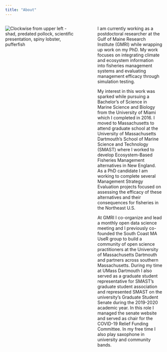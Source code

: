 ```yaml
---
title: "About"
---
```


:::: {.columns}

::: {.column width="50%"}
![](images/About_Fig_v2b.png "Clockwise from upper left - shad, predated pollock, scientific presentation, spiny lobster, pufferfish")
:::

::: {.column width="5%"}
\ 
<!-- an empty Div (with a white space), serving as
a column separator -->
:::

::: {.column width="45%"}
I am currently working as a postdoctoral researcher at the Gulf of Maine Research Institute (GMRI) while wrapping up work on my PhD. My work focuses on integrating climate and ecosystem information into fisheries management systems and evaluating management efficacy through simulation testing. 

My interest in this work was sparked while pursuing a Bachelor's of Science in Marine Science and Biology from the University of Miami which I completed in 2016. I moved to Massachusetts to attend graduate school at the University of Massachusetts Dartmouth's School of Marine Science and Technology (SMAST) where I worked to develop Ecosystem-Based Fisheries Management alternatives in New England. As a PhD candidate I am working to complete several Management Strategy Evaluation projects focused on assessing the efficacy of these alternatives and their consequences for fisheries in the Northeast U.S. 

At GMRI I co-organize and lead a monthly open data science meeting and I previously co-founded the South Coast MA UseR group to build a community of open science practitioners at the University of Massachusetts Dartmouth and partners across southern Massachusetts. During my time at UMass Dartmouth I also served as a graduate student representative for SMAST's graduate student association and represented SMAST on the university's Graduate Student Senate during the 2019-2020 academic year. In this role I managed the senate website and served as chair for the COVID-19 Relief Funding Committee. In my free time I also play saxophone in university and community bands. 

:::
::::::


<!-- ![ ](images/UW_university_bridge_lake_washington.jpg "University bridge across Lake Washington, in Seattle near the University of Washington") -->
